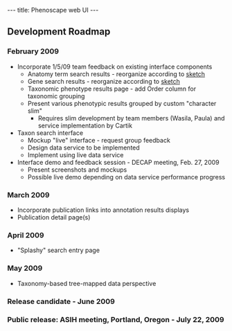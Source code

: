 ---
title: Phenoscape web UI
---

==Development Roadmap==
===February 2009===
* Incorporate 1/5/09 team feedback on existing interface components
** Anatomy term search results - reorganize according to [[:Image:Phenotype_search_page_mockup.jpg|sketch]]
** Gene search results - reorganize according to [[:Image:Gene_search_page_mockup.jpg|sketch]]
** Taxonomic phenotype results page - add Order column for taxonomic grouping
** Present various phenotypic results grouped by custom "character slim"
*** Requires slim development by team members (Wasila, Paula) and service implementation by Cartik
* Taxon search interface
** Mockup "live" interface - request group feedback
** Design data service to be implemented
** Implement using live data service
* Interface demo and feedback session - DECAP meeting, Feb. 27, 2009
** Present screenshots and mockups
** Possible live demo depending on data service performance progress

===March 2009===
* Incorporate publication links into annotation results displays
* Publication detail page(s)

===April 2009===
* "Splashy" search entry page
===May 2009===
* Taxonomy-based tree-mapped data perspective
===Release candidate - June 2009===

===Public release: ASIH meeting, Portland, Oregon - July 22, 2009===